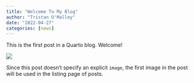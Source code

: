 ```yaml
---
title: "Welcome To My Blog"
author: "Tristan O'Malley"
date: "2022-04-27"
categories: [news]
---
```


This is the first post in a Quarto blog. Welcome!

![](thumbnail.jpg)

Since this post doesn't specify an explicit `image`, the first image in the post will be used in the listing page of posts.
